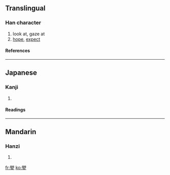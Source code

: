 {{see|望}}

==Translingual==
===Han character===
{{Han char|rn=74|rad=月|as=10|sn=14|four=7710<sub>4</sub>|canj=尸月竹土 (SBHG)}}
# look at, gaze at
# [[hope]], [[expect]]
====References====
{{Han ref|kx=0506.240|dkj=14391|dj=0887.160|hdz=32101.040|uh=6722|ud=26402|bh=E1FB|bd=57851}}

----
==Japanese==
===Kanji===
{{ja-kanji|grade=|rs=月10}}
# {{defn|Japanese}} 
====Readings====
{{ja-readings|on=[[ぼう]] (bō), [[もう]] (mō)|kun=[[もちづき]] (mochizuki)}}

----
==Mandarin==
===Hanzi===
{{cmn-hanzi|pin=[[wàng]] ([[wang4]])|wg=wang<sup>4</sup>}}
# {{defn|Mandarin}}

[[fr:朢]]
[[ko:朢]]
